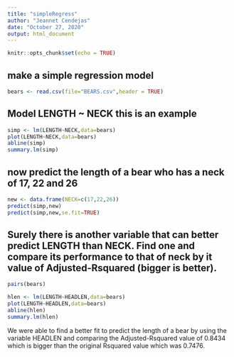 ```yaml
---
title: "simpleRegress"
author: "Jeannet Cendejas"
date: "October 27, 2020"
output: html_document
---
```


```r
knitr::opts_chunk$set(echo = TRUE)
```

## make a simple regression model

```r
bears <- read.csv(file="BEARS.csv",header = TRUE)
```

## Model LENGTH ~ NECK  this is an example  

```r
simp <- lm(LENGTH~NECK,data=bears)
plot(LENGTH~NECK,data=bears)
abline(simp)
summary.lm(simp)
```

## now predict the length of a bear who has a neck of 17, 22 and 26


```r
new <- data.frame(NECK=c(17,22,26))
predict(simp,new)
predict(simp,new,se.fit=TRUE)
```
## Surely there is another variable that can better predict LENGTH than NECK. Find one and compare its performance to that of neck by it value of Adjusted-Rsquared (bigger is better).

```r
pairs(bears)
```

```r
hlen <- lm(LENGTH~HEADLEN,data=bears)
plot(LENGTH~HEADLEN,data=bears)
abline(hlen)
summary.lm(hlen)
```
 
 
We were able to find a better fit to predict the length of a bear by using the variable HEADLEN and comparing the Adjusted-Rsquared value of 0.8434 which is bigger than the original Rsquared value which was 0.7476.